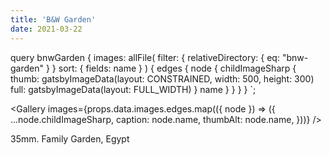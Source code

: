 ```yaml
---
title: 'B&W Garden'
date: 2021-03-22
---
```



  query bnwGarden {
    images: allFile(
      filter: { relativeDirectory: { eq: "bnw-garden" } }
      sort: { fields: name }
    ) {
      edges {
        node {
          childImageSharp {
            thumb: gatsbyImageData(layout: CONSTRAINED, width: 500, height: 300)
            full: gatsbyImageData(layout: FULL_WIDTH)
          }
          name
        }
      }
    }
  }
`;

<Gallery
  images={props.data.images.edges.map(({ node }) => ({
    ...node.childImageSharp,
    caption: node.name,
    thumbAlt: node.name,
  }))}
/>

35mm. Family Garden, Egypt

